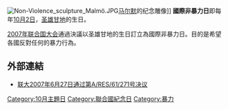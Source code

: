 {{Expand English|International Day of Non-Violence}}
{{Infobox holiday
|holiday_name  = 國際非暴力日
|type          = 国际
|longtype      = 
|image         = 
|caption       = 
|official_name = 
|nickname      = 
|observedby    = [[聯合國會員國列表|聯合國會員國]]
|date          = 10月2日
|duration    = 1天
|frequency    = 每年
|scheduling    = 每年同一天
|celebrations  = 
|relatedto     = 
}}
[[Image:Non-Violence_sculpture_Malmö.JPG|thumb]][[马尔默|马尔默]]的纪念雕像]]
'''國際非暴力日'''即每年[[10月2日|10月2日]]，[[圣雄甘地|圣雄甘地]]的生日。

[[2007年|2007年]][[联合国大会|联合国大会]]通過決議以圣雄甘地的生日訂立為國際非暴力日。目的是希望各國反對任何的暴力行為。

==外部連結==
*{{zh}}[http://www.un.org/zh/events/nonviolenceday/resolution.shtml 联大2007年6月27日通过第A/RES/61/271号决议] {{Wayback|url=http://www.un.org/zh/events/nonviolenceday/resolution.shtml |date=20210109042413 }}

{{UN-stub}}

{{反战}}
[[Category:10月主題日|Category:10月主題日]]
[[Category:聯合國紀念日|Category:聯合國紀念日]]
[[Category:暴力|Category:暴力]]